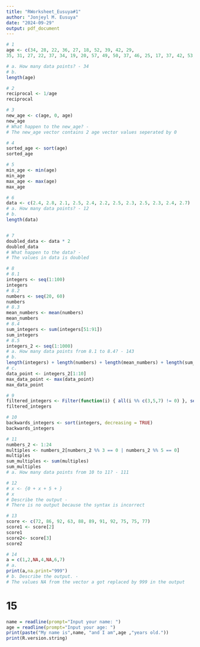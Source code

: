 ```yaml
---
title: "RWorksheet_Eusuya#1"
author: "Jonjeyl M. Eusuya"
date: "2024-09-29"
output: pdf_document
---
```


```r
# 1
age <- c(34, 28, 22, 36, 27, 18, 52, 39, 42, 29,
35, 31, 27, 22, 37, 34, 19, 20, 57, 49, 50, 37, 46, 25, 17, 37, 42, 53, 41, 51, 35, 24, 33, 41)

# a. How many data points? - 34
# b.
length(age)

# 2
reciprocal <- 1/age
reciprocal

# 3
new_age <- c(age, 0, age)
new_age
# What happen to the new_age? -
# The new_age vector contains 2 age vector values seperated by 0

# 4
sorted_age <- sort(age)
sorted_age

# 5
min_age <- min(age)
min_age
max_age <- max(age)
max_age

# 6
data <- c(2.4, 2.8, 2.1, 2.5, 2.4, 2.2, 2.5, 2.3, 2.5, 2.3, 2.4, 2.7)
# a. How many data points? - 12
# b. 
length(data)


# 7
doubled_data <- data * 2
doubled_data
# What happen to the data? -
# The values in data is doubled

# 8
# 8.1
integers <- seq(1:100)
integers
# 8.2
numbers <- seq(20, 60)
numbers
# 8.3
mean_numbers <- mean(numbers)
mean_numbers
# 8.4
sum_integers <- sum(integers[51:91])
sum_integers
# 8.5
integers_2 <- seq(1:1000)
# a. How many data points from 8.1 to 8.4? - 143
# b. 
length(integers) + length(numbers) + length(mean_numbers) + length(sum_integers)
# c. 
data_point <- integers_2[1:10]
max_data_point <- max(data_point)
max_data_point

# 9
filtered_integers <- Filter(function(i) { all(i %% c(3,5,7) != 0) }, seq(100))
filtered_integers

# 10
backwards_integers <- sort(integers, decreasing = TRUE)
backwards_integers

# 11
numbers_2 <- 1:24
multiples <- numbers_2[numbers_2 %% 3 == 0 | numbers_2 %% 5 == 0]
multiples
sum_multiples <- sum(multiples)
sum_multiples
# a. How many data points from 10 to 11? - 111

# 12
# x <- {0 + x + 5 + }
# x
# Describe the output -
# There is no output because the syntax is incorrect

# 13
score <- c(72, 86, 92, 63, 88, 89, 91, 92, 75, 75, 77)
score1 <- score[2]
score1
score2<- score[3]
score2

# 14
a = c(1,2,NA,4,NA,6,7)
# a.
print(a,na.print="999")
# b. Describe the output. -
# The values NA from the vector a got replaced by 999 in the output
```

# 15
```r
name = readline(prompt="Input your name: ")
age = readline(prompt="Input your age: ")
print(paste("My name is",name, "and I am",age ,"years old."))
print(R.version.string)
```